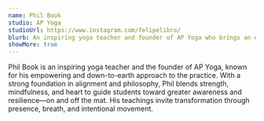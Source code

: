 ```yaml
---
name: Phil Book
studio: AP Yoga
studioUrl: https://www.instagram.com/felipelibro/
blurb: An inspiring yoga teacher and founder of AP Yoga who brings an empowering, down-to-earth approach to the practice. Blending strength, mindfulness, and heart, Phil guides students toward greater awareness and resilience through presence, breath, and intentional movement.
showMore: true
---
```


Phil Book is an inspiring yoga teacher and the founder of AP Yoga, known for his empowering and down-to-earth approach to the practice. With a strong foundation in alignment and philosophy, Phil blends strength, mindfulness, and heart to guide students toward greater awareness and resilience—on and off the mat. His teachings invite transformation through presence, breath, and intentional movement.


